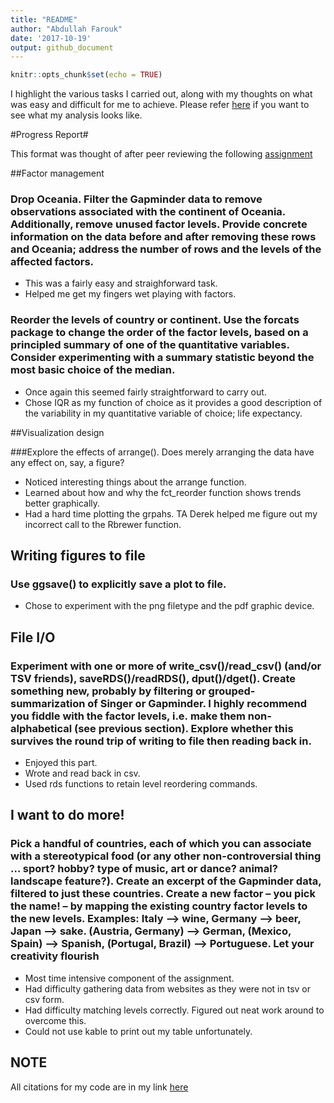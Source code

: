 ```yaml
---
title: "README"
author: "Abdullah Farouk"
date: '2017-10-19'
output: github_document
---
```


```r
knitr::opts_chunk$set(echo = TRUE)
```

I highlight the various tasks I carried out, along with my thoughts on what was easy and difficult for me to achieve. Please refer [here](https://github.com/navysealtf9k/STAT545-hw-Farouk-Abdullah/blob/master/Hw05/Hw05.md) if you want to see what my analysis looks like.


#Progress Report#

This format was thought of after peer reviewing the following [assignment](https://github.com/Jenncscampbell/STAT545-hw-Campbell-Jennifer/tree/master/hw02)



##Factor management

### Drop Oceania. Filter the Gapminder data to remove observations associated with the continent of Oceania. Additionally, remove unused factor levels. Provide concrete information on the data before and after removing these rows and Oceania; address the number of rows and the levels of the affected factors.
 
- This was a fairly easy and straighforward task.
- Helped me get my fingers wet playing with factors.

### Reorder the levels of country or continent. Use the forcats package to change the order of the factor levels, based on a principled summary of one of the quantitative variables. Consider experimenting with a summary statistic beyond the most basic choice of the median.

- Once again this seemed fairly straightforward to carry out.
- Chose IQR as my function of choice as it provides a good description of the variability in my quantitative variable of choice; life expectancy.


##Visualization design

###Explore the effects of arrange(). Does merely arranging the data have any effect on, say, a figure?

- Noticed interesting things about the arrange function. 
- Learned about how and why the fct_reorder function shows trends better graphically.
- Had a hard time plotting the grpahs. TA Derek helped me figure out my incorrect call to the Rbrewer function.


## Writing figures to file

### Use ggsave() to explicitly save a plot to file.
- Chose to experiment with the png filetype and the pdf graphic device.


## File I/O

### Experiment with one or more of write_csv()/read_csv() (and/or TSV friends), saveRDS()/readRDS(), dput()/dget(). Create something new, probably by filtering or grouped-summarization of Singer or Gapminder. I highly recommend you fiddle with the factor levels, i.e. make them non-alphabetical (see previous section). Explore whether this survives the round trip of writing to file then reading back in.
- Enjoyed this part.
- Wrote and read back in csv.
- Used rds functions to retain level reordering commands.


## I want to do more!

### Pick a handful of countries, each of which you can associate with a stereotypical food (or any other non-controversial thing … sport? hobby? type of music, art or dance? animal? landscape feature?). Create an excerpt of the Gapminder data, filtered to just these countries. Create a new factor – you pick the name! – by mapping the existing country factor levels to the new levels. Examples: Italy –> wine, Germany –> beer, Japan –> sake. (Austria, Germany) –> German, (Mexico, Spain) –> Spanish, (Portugal, Brazil) –> Portuguese. Let your creativity flourish
- Most time intensive component of the assignment.
- Had difficulty gathering data from websites as they were not in tsv or csv form.
- Had difficulty matching levels correctly. Figured out neat work around to overcome this.
- Could not use kable to print out my table unfortunately.


## NOTE ##
All citations for my code are in my link [here](https://github.com/navysealtf9k/STAT545-hw-Farouk-Abdullah/blob/master/Hw05/Hw05.md)
